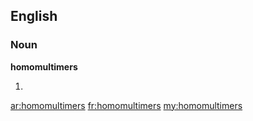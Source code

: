 ==English==

===Noun===
'''homomultimers'''

# {{plural of|homomultimer}}

[[ar:homomultimers]]
[[fr:homomultimers]]
[[my:homomultimers]]